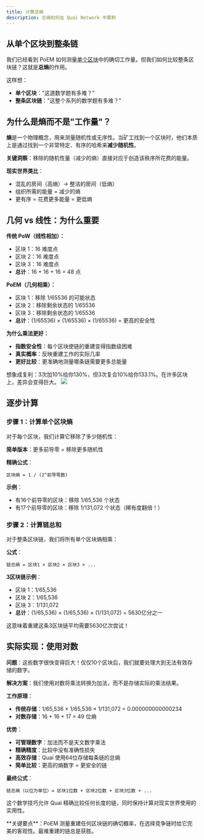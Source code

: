 ```yaml
---
title: 计算总熵
description: 总熵如何在 Quai Network 中累积
---
```


## 从单个区块到整条链

我们已经看到 PoEM 如何测量[单个区块](/cn/learn/advanced-introduction/poem/fork-choice/intrinsic-block-weight)中的确切工作量。但我们如何比较整条区块链？这就是**总熵**的作用。

这样想：
- **单个区块**："这道数学题有多难？"
- **整条区块链**："这整个系列的数学题有多难？"

## 为什么是熵而不是"工作量"？

**熵**是一个物理概念，用来测量随机性或无序性。当矿工找到一个区块时，他们本质上是通过找到一个非常特定、有序的哈希来**减少随机性**。

**关键洞察**：移除的随机性量（减少的熵）直接对应于创造该秩序所花费的能量。

**现实世界类比**：
- 混乱的房间（高熵）→ 整洁的房间（低熵）
- 组织所需的能量 = 减少的熵
- 更有序 = 花费更多能量 = 更低熵

## 几何 vs 线性：为什么重要

**传统 PoW（线性相加）：**
- 区块 1：16 难度点
- 区块 2：16 难度点
- 区块 3：16 难度点
- **总计**：16 + 16 + 16 = 48 点

**PoEM（几何相乘）：**
- 区块 1：移除 1/65536 的可能状态
- 区块 2：移除剩余状态的 1/65536
- 区块 3：移除剩余状态的 1/65536
- **总计**：(1/65536) × (1/65536) × (1/65536) = 更高的安全性

**为什么乘法更好：**
- **指数安全性**：每个区块使链的重建变得指数级困难
- **真实概率**：反映重建工作的实际几率
- **更好比较**：更准确地测量哪条链需要更多总能量

<Note>
想象成复利：3次加10%给你130%，但3次复合10%给你133.1%。在许多区块上，差异会变得巨大。
</Note>

<Frame>
	<img src='/images/TotalEntropy.jpg' />
</Frame>

## 逐步计算

### 步骤 1：计算单个区块熵

对于每个区块，我们计算它移除了多少随机性：

**简单版本**：更多前导零 = 移除更多随机性

**精确公式**：
```
区块熵 = 1 / (2^前导零数)
```

**示例**：
- 有16个前导零的区块：移除 1/65,536 个状态
- 有17个前导零的区块：移除 1/131,072 个状态（稀有度翻倍！）

### 步骤 2：计算链总和

对于整条区块链，我们将所有单个区块熵相乘：

**公式**：
```
链总熵 = 区块1 × 区块2 × 区块3 × ...
```

**3区块链示例**：
- 区块 1：1/65,536
- 区块 2：1/65,536
- 区块 3：1/131,072
- **总计**：(1/65,536) × (1/65,536) × (1/131,072) = 5630亿分之一

这意味着重建这条3区块链平均需要5630亿次尝试！

## 实际实现：使用对数

**问题**：这些数字很快变得巨大！仅仅10个区块后，我们就要处理大到无法有效存储的数字。

**解决方案**：我们使用对数将乘法转换为加法，而不是存储实际的乘法结果。

**工作原理**：
- **传统存储**：1/65,536 × 1/65,536 × 1/131,072 = 0.000000000000234
- **对数存储**：16 + 16 + 17 = 49 位熵

**优势**：
- **可管理数字**：加法而不是天文数字乘法
- **精确精度**：比较中没有准确性损失
- **高效存储**：Quai 使用64位存储每条链的总熵
- **简单比较**：更高的熵数字 = 更安全的链

**最终公式**：
```
链总熵（以位为单位）= 区块1位数 + 区块2位数 + 区块3位数 + ...
```

这个数学技巧允许 Quai 精确比较任何长度的链，同时保持计算对现实世界使用的实用性。

<Note>
**关键要点**：PoEM 测量重建任何区块链的确切概率，在选择竞争链时给它完美的客观性。最难重建的链总是获胜。
</Note>
